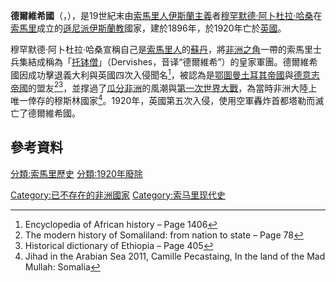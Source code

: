 {{Infobox Former Country
|native_name            = Dawlada Daraawiish <br> دولة الدراويش
|conventional_long_name = 德爾維希國
|common_name            = Dervish
|continent              = Africa
|region                 = [[非洲之角|非洲之角]]
|country                = {{flag|索马里}}
|year_start             = 1896年
|year_end               = 1920年
|p1                     = 瓦桑加利苏丹国
|flag_p1                = 
|s1                     = 英屬索馬利蘭
|flag_s1                = Flag of British Somaliland (1903–1950).svg
|s2                     = 義屬索馬利蘭
|flag_s2                = Flag of Italy (1861-1946).svg
|s3                     = 衣索比亞帝國
|flag_s3                = Flag of Ethiopia (1897-1936; 1941-1974).svg
|date_start             = 
|date_end               = 
|event_start            = 
|event_end              = 
|image_flag             = Dervish flag.svg
|flag                   = 国旗
|image_coat             = 
|image_map              = December 1901 Darwiish territory.svg
|image_map_caption      = 1915年该国的最大势力范围
|national_motto         = 
|national_anthem        = 
|capital                = [[塔勒_(城市)|塔勒]]
|common_languages       = [[索馬利亞語|索馬利亞語]]<br />[[阿拉伯語|阿拉伯語]]
|government_type        = [[君主制|君主制]]
|title_leader           = [[苏丹_(称谓)|國王]]
|leader1                = [[穆罕默德·阿卜杜拉·哈桑|穆罕默德·阿卜杜拉·哈桑]]
|year_leader1           = 1896－1920
|stat_year1             = 
|stat_pop1              = 
|stat_area4             = 
|population_density3    = 
|religion               = [[伊斯蘭教|伊斯蘭教]]
|currency               = {{link-en|瑪麗雅特里薩泰勒銀幣|Maria Theresa thaler}}<br />{{link-en|義屬索馬利蘭盧比|Italian Somaliland rupia}}
|today                  = {{flag|Somaliland}}<br />{{flag|Ethiopia}}
}}
'''德爾維希國'''（{{lang-so|'''Dawlada Daraawiish'''}}，{{lang-ar|'''دولة الدراويش'''}}），是19世紀末由[[索馬里人|索馬里人]][[伊斯蘭主義|伊斯蘭主義]]者[[穆罕默德·阿卜杜拉·哈桑|穆罕默德·阿卜杜拉·哈桑]]在[[索馬里|索馬里]]成立的[[遜尼派|遜尼派]][[伊斯蘭教|伊斯蘭教]]國家，建於1896年，於1920年亡於[[英國|英國]]。

穆罕默德·阿卜杜拉·哈桑宣稱自己是[[索馬里人|索馬里人]]的[[苏丹_(称谓)|蘇丹]]，將[[非洲之角|非洲之角]]一帶的索馬里士兵集結成稱為「[[德爾維希|托钵僧]]」（Dervishes，音译“德爾維希”）的皇家軍團。德爾維希國因成功擊退義大利與英國四次入侵聞名<ref>Encyclopedia of African history – Page 1406</ref>，被認為是[[鄂圖曼土耳其帝國|鄂圖曼土耳其帝國]]與[[德意志帝國|德意志帝國]]的盟友<ref>The modern history of Somaliland: from nation to state – Page 78</ref><ref>Historical dictionary of Ethiopia – Page 405</ref>，並撑過了[[瓜分非洲|瓜分非洲]]的風潮與[[第一次世界大戰|第一次世界大戰]]，為當時非洲大陸上唯一倖存的穆斯林國家<ref>Jihad in the Arabian Sea 2011, Camille Pecastaing, In the land of the Mad Mullah: Somalia</ref>。1920年，英國第五次入侵，使用空軍轟炸首都塔勒而滅亡了德爾維希國。

== 參考資料 ==
{{Reflist}}

{{帝国}}

{{DEFAULTSORT:Dawlada Daraawiish}}
[[分類:索馬里歷史|分類:索馬里歷史]]
[[Category:已不存在的非洲國家|Category:已不存在的非洲國家]]
[[分類:1920年廢除|分類:1920年廢除]]
[[Category:索马里现代史|Category:索马里现代史]]